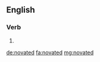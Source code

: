 ==English==

===Verb===
{{head|en}}

# {{en-past of|novate}}

[[de:novated]]
[[fa:novated]]
[[mg:novated]]